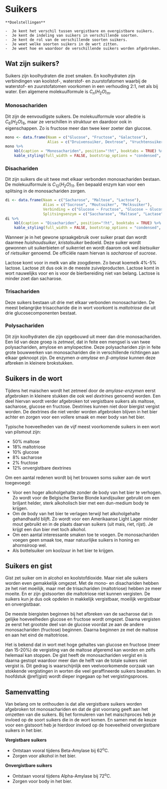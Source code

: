 # Suikers

```block2
**Doelstellingen**

-  Je kent het verschil tussen vergistbare en overgistbare suikers.
-  Je kent de indeling van suikers in verschillende soorten.
-  Je kent de rol van de verschillende soorten suikers.
-  Je weet welke soorten suikers in de wort zitten.
-  Je weet hoe en waardoor de verschillende suikers worden afgebroken.

```

## Wat zijn suikers?

Suikers zijn koolhydraten die zoet smaken. En koolhydraten zijn verbindingen van koolstof-, waterstof- en zuurstofatomen waarbij de waterstof- en zuurstofatomen voorkomen in een verhouding 2:1, net als bij water. Een algemene molekuulformule is $C_n(H_2O)_m$.

### Monosachariden

Dit zijn de eenvoudigste suikers. De molekuulformule voor alledrie is $C_6(H_2O)_6$, maar ze verschillen in struktuur en daardoor ook in eigenschappen. Zo is fructose meer dan twee keer zoeter dan glucose.

```r
mono <- data.frame(Naam = c("Glucose", "Fructose", "Galactose"), 
				   Alias = c("Druivensuiker, Dextrose", "Vruchtensuiker", ""))
mono %>% 
	kbl(caption = "Monosachariden", position="!ht", booktabs = TRUE) %>% 
	kable_styling(full_width = FALSE, bootstrap_options = "condensed", font_size = 12)
```

### Disachariden

Dit zijn suikers die uit twee met elkaar verbonden monosachariden bestaan. De molekuulformule is $C_{12}(H_2O)_{11}$. Een bepaald enzym kan voor een splitsing in de monosachariden zorgen.

```r
di <- data.frame(Naam = c("Sacharose", "Maltose", "Lactose"), 
				 Alias = c("Sucrose", "Moutsuiker", "Melksuiker"), 
				 Verbinding = c("Glucose ~ Fructose", "Glucose ~ Glucose", "Glucose ~ Galactose"), 
				 Splitsingsenzym = c("Saccharase", "Maltase", "Lactase"))
di %>% 
	kbl(caption = "Disachariden", position="!ht", booktabs = TRUE) %>% 
	kable_styling(full_width = FALSE, bootstrap_options = "condensed", font_size = 12)
```

Wanneer je in het gewone spraakgebruik over suiker praat dan wordt daarmee *huishoudsuiker*, *kristalsuiker* bedoeld. Deze suiker wordt gewonnen uit suikerbieten of suikerriet en wordt daarom ook wel *bietsuiker* of *rietsuiker* genoemd. De officiële naam hiervan is *sacharose* of *sucrose*.

Lactose komt voor in melk van alle zoogdieren. Zo bevat koemelk 4%-5% lactose. Lactose zit dus ook in de meeste zuivelproducten. Lactose komt in wort nauwelijks voor en is voor de bierbereiding niet van belang. Lactose is minder zoet dan sacharose.

### Trisachariden

Deze suikers bestaan uit drie met elkaar verbonden monosachariden. De meest belangrijke trisaccharide die in wort voorkomt is *maltotriose* die uit drie glucosecomponenten bestaat.

### Polysachariden

Dit zijn koolhydraten die zijn opgebouwd uit meer dan drie monosachariden. Een lid van deze groep is *zetmeel*, dat in feite een mengsel is van twee polysachariden, amylose en amylopectine. Deze polysachariden zijn in feite grote bouwwerken van monosachariden die in verschillende richtingen aan elkaar geknoopt zijn. De enzymen *$\alpha$-amylase* en *$\beta$-amylase* kunnen deze afbreken in kleinere brokstukken.

## Suikers in de wort

Tijdens het maischen wordt het zetmeel door de *amylase-enzymen* eerst afgebroken in kleinere stukken die ook wel *dextrines* genoemd worden. Een deel hiervan wordt verder afgebroken tot vergistbare suikers als maltose, sacharose, glucose en fructose. Dextrines kunnen niet door biergist vergist worden. De dextrines die niet verder worden afgebroken blijven in het bier achter en zorgen voor een vollere smaak en meer body van het bier.

Typische hoeveelheden van de vijf meest voorkomende suikers in een wort van pilsmout zijn:

-  50% maltose
-  18% maltotriose
-  10% glucose
-  8% sacharose
-  2% fructose
-  12% onvergistbare dextrines

Om een aantal redenen wordt bij het brouwen soms suiker aan de wort toegevoegd:

-  Voor een hoger alkoholgehalte zonder de body van het bier te verhogen. Zo wordt voor de Belgische Sterke Blonde kandijsuiker gebruikt om een briljant helder, sterk alkoholisch bier met een dun-medium body te krijgen.
-  Om de body van het bier te verlagen terwijl het alkoholgehalte gehandhaafd blijft. Zo wordt voor een Amerikaanse Light Lager minder mout gebruikt en in de plaats daarvan suikers (uit mais, riet, rijst). Je krijgt een dun bier met toch alkohol.
-  Om een aantal interessante smaken toe te voegen. De monosachariden voegen geen smaak toe, maar natuurlijke suikers in honing en ahornsiroop wel.
-  Als bottelsuiker om koolzuur in het bier te krijgen.

## Suikers en gist

Gist zet suiker om in alcohol en koolstofdioxide. Maar niet alle suikers worden even gemakkelijk omgezet. Met de mono- en disachariden hebben ze het niet moeilijk, maar met de trisachariden (maltotriose) hebben ze meer moeite. En er zijn gistsoorten die maltotriose niet kunnen vergisten. De suikers kun je dus ook opdelen in makkelijk vergistbaar, moeilijk vergistbaar en onvergistbaar.

De meeste biergisten beginnen bij het afbreken van de sacharose dat in gelijke hoeveelheden glucose en fructose wordt omgezet. Daarna vergisten ze eerst het grootste deel van de glucose voordat ze aan de andere monosachariden (fructose) beginnen. Daarna beginnen ze met de maltose en aan het eind de maltotriose.

Het is bekend dat in wort met hoge gehaltes van glucose en fructose (meer dan 15-20%) de vergisting van de maltose afgeremd kan worden en zelfs helemaal kan stoppen. De gist heeft de monosachariden vergist en is daarna gestopt waardoor meer dan de helft van de totale suikers niet vergist is. Dit gedrag is waarschijnlijk een veelvoorkomende oorzaak van stokkende vergistingen in worten die veel geraffineerde suikers bevatten. In hoofdstuk \@ref(gist) wordt dieper ingegaan op het vergistingsproces.

## Samenvatting {#suikers-samenvatting}

Van belang om te onthouden is dat alle vergistbare suikers worden afgebroken tot monosachariden en dat de gist voorrang geeft aan het omzetten van die suikers. Bij het formuleren van het maischproces heb je invloed op de soort suikers die in de wort komen. En samen met de keuze voor een gistsoort heb je hierdoor invloed op de hoeveelheid onvergistbare suikers in het bier.

**Vergistbare suikers**

-  Ontstaan vooral tijdens Beta-Amylase bij 62^o^C.
-  Zorgen voor alkohol in het bier.

**Onvergistbare suikers**

-  Ontstaan vooral tijdens Alpha-Amylase bij 72^o^C.
-  Zorgen voor body in het bier.


<!-- + [Brewing Sugars & How To Use Them](https://byo.com/article/sweetness-brewing-sugars-how-to-use-them/) -->
<!-- + [Brewing Sugars](https://www.winning-homebrew.com/brewing-sugars.html) -->

